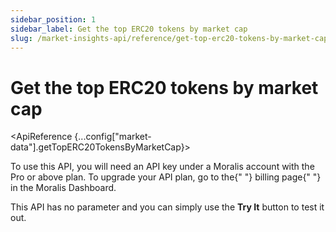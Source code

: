 ```yaml
---
sidebar_position: 1
sidebar_label: Get the top ERC20 tokens by market cap
slug: /market-insights-api/reference/get-top-erc20-tokens-by-market-cap
---
```



# Get the top ERC20 tokens by market cap


<ApiBanner />

<ApiReference {...config["market-data"].getTopERC20TokensByMarketCap}>
  <Admonition type="info" icon="💡" title="PREMIUM ENDPOINT">
    <p>
      To use this API, you will need an API key under a Moralis account with the
      Pro or above plan. To upgrade your API plan, go to the{" "}
      <Link href="https://admin.moralis.io/account/billing">billing page</Link>{" "}
      in the Moralis Dashboard.
    </p>
    <p>
    This API has no parameter and you can simply use the <b>Try It</b> button to test it out.
    </p>
  </Admonition>
</ApiReference>
